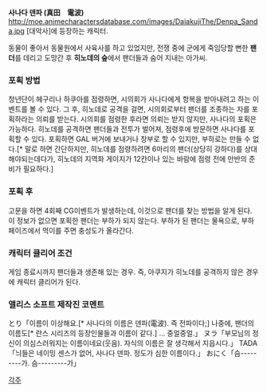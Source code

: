 '''사나다 덴파 (真田　電波)'''
http://moe.animecharactersdatabase.com/images/DaiakujiThe/Denpa_Sanda.jpg
[대악사]에 등장하는 캐릭터.

동물이 좋아서 동물원에서 사육사를 하고 있었지만, 전쟁 중에 군에게 죽임당할 뻔한 '''팬더'''를 데리고 도망간 후 '''히노데의 숲'''에서 팬더들과 숨어 지내는 아가씨.


=== 포획 방법 ===

청년단이 헤구리나 하쿠아를 점령하면, 시의회가 사나다에게 항복을 받아내려고 하는 이벤트를 볼 수 있다. 그 후, 히노데로 공격을 걸면, 시의회로부터 팬더를 조종하는 자를 포획하라는 의뢰를 받는다. 시의회를 점령한 후라면 의뢰는 받지 않지만, 사나다의 포획은 가능하다. 히노데를 공격하면 팬더들과 전투가 벌어져, 점령후에 방문하면 사나다를 포획할 수 있다. 포획하면 GAL 버거에 보내거나 창부로 할 수 있지만, 부하로는 만들 수 없다.[* 말로 하면 간단하지만, 히노데를 점령하려면 6마리의 팬더(상당히 강하다)를 상대해야되는데다가, 히노데의 지역화 게이지가 12칸이나 있는 바람에 점령 전에 만반의 준비가 필요하다.]

=== 포획 후 ===

고문을 하면 4회째 CG이벤트가 발생하는데, 이것으로 팬더를 찾는 방법을 알게 된다. 이 정보가 없으면 포획한 팬더는 부하가 되지 않는다. 부하가 된 팬더는 물욕으로, 부하 페이즈에서 먹이를 주면 충성도가 올라간다.

=== 캐릭터 클리어 조건 ===

게임 종료시까지 팬더들과 생존해 있는 경우. 즉, 아쿠지가 히노데를 공격하지 않은 경우에 캐릭터 클리어가 된다.

=== 앨리스 소프트 제작진 코멘트 ===

とり「이름이 이상해요.[* 사나다의 이름은 덴파(電波). 즉 전파이다;] 나중에, 팬더의이름도[* 란스 시리즈의 등장인물들과 이름이 같다.] ... 중얼중얼.」
ヌラ「부모님의 정신이 의심스러워지는 이름이네요(웃음). 자식의 이름은 잘 생각해서 지읍시다.」
TADA「늬들은 네이밍 센스가 없어, 사나다 덴파. 정도가 심한 이름이다.」
おにく「슴---------가. 슴---------가」

[[각주]]
